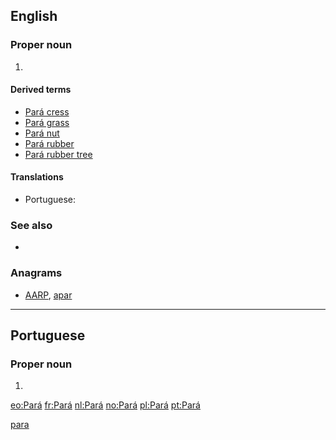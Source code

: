 {{also|Appendix:Variations of "para"}}
==English==

===Proper noun===
{{en-proper noun}}

# {{place:Brazil/state|en|capital=Belém|region=North Region}}

====Derived terms====
* [[Pará cress]]
* [[Pará grass]]
* [[Pará nut]]
* [[Pará rubber]]
* [[Pará rubber tree]]

====Translations====
{{trans-top|state in northern Brazil}}
* Portuguese: {{t|pt|Pará|m}}
{{trans-mid}}
{{trans-bottom}}

===See also===
* {{pedialite}}

===Anagrams===
* [[AARP#English|AARP]], [[apar#English|apar]]

[[Category:English terms spelled with Á|para]]

----

==Portuguese==

===Proper noun===
{{pt-proper noun|m}}

# {{place:Brazil/state|pt|capital=Belém|region=North Region}}

[[eo:Pará]]
[[fr:Pará]]
[[nl:Pará]]
[[no:Pará]]
[[pl:Pará]]
[[pt:Pará]]